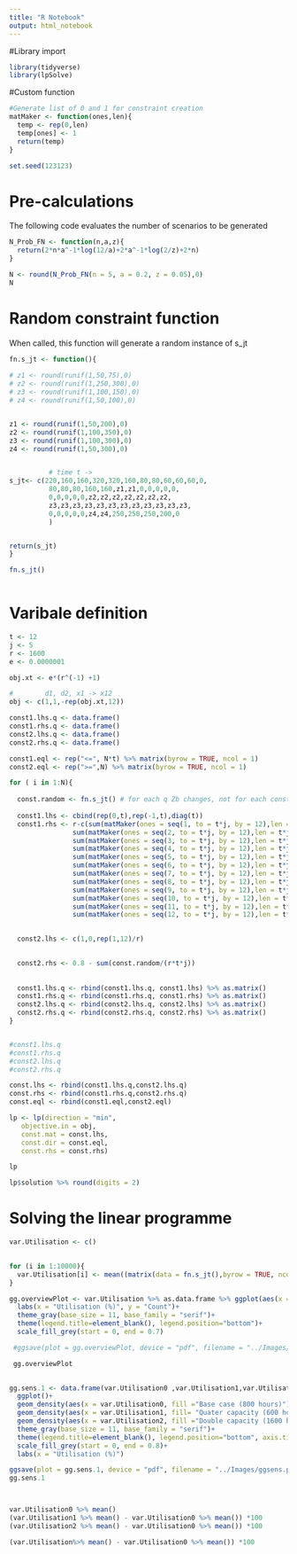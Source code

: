```yaml
---
title: "R Notebook"
output: html_notebook
---
```

#Library import
```r
library(tidyverse)
library(lpSolve)
```
#Custom function
```r
#Generate list of 0 and 1 for constraint creation
matMaker <- function(ones,len){
  temp <- rep(0,len)
  temp[ones] <- 1
  return(temp)
}

set.seed(123123)
```



# Pre-calculations
The following code evaluates the number of scenarios to be generated
```r
N_Prob_FN <- function(n,a,z){
  return(2*n*a^-1*log(12/a)+2*a^-1*log(2/z)+2*n)
}

N <- round(N_Prob_FN(n = 5, a = 0.2, z = 0.05),0)
N
```


# Random constraint function 
When called, this function will generate a random instance of s_jt
```r
fn.s_jt <- function(){
  
# z1 <- round(runif(1,50,75),0)
# z2 <- round(runif(1,250,300),0)
# z3 <- round(runif(1,100,150),0)
# z4 <- round(runif(1,50,100),0)


z1 <- round(runif(1,50,200),0)
z2 <- round(runif(1,100,350),0)
z3 <- round(runif(1,100,300),0)
z4 <- round(runif(1,50,300),0)


          # time t ->
s_jt<- c(220,160,160,320,320,160,80,80,60,60,60,0, 
          80,80,80,160,160,z1,z1,0,0,0,0,0,           
          0,0,0,0,0,z2,z2,z2,z2,z2,z2,z2,
          z3,z3,z3,z3,z3,z3,z3,z3,z3,z3,z3,z3,
          0,0,0,0,0,z4,z4,250,250,250,200,0
          )


return(s_jt)
}

fn.s_jt()



```



# Varibale definition

```r
t <- 12
j <- 5
r <- 1600
e <- 0.0000001

obj.xt <- e*(r^(-1) +1)

#        d1, d2, x1 -> x12
obj <- c(1,1,-rep(obj.xt,12))

const1.lhs.q <- data.frame()
const1.rhs.q <- data.frame()
const2.lhs.q <- data.frame()
const2.rhs.q <- data.frame()

const1.eql <- rep("<=", N*t) %>% matrix(byrow = TRUE, ncol = 1)
const2.eql <- rep(">=",N) %>% matrix(byrow = TRUE, ncol = 1)

for ( i in 1:N){
  
  const.random <- fn.s_jt() # for each q Zb changes, not for each constraint 
  
  const1.lhs <- cbind(rep(0,t),rep(-1,t),diag(t))
  const1.rhs <- r-c(sum(matMaker(ones = seq(1, to = t*j, by = 12),len = t*j)*const.random),
                sum(matMaker(ones = seq(2, to = t*j, by = 12),len = t*j)*const.random),
                sum(matMaker(ones = seq(3, to = t*j, by = 12),len = t*j)*const.random),
                sum(matMaker(ones = seq(4, to = t*j, by = 12),len = t*j)*const.random),
                sum(matMaker(ones = seq(5, to = t*j, by = 12),len = t*j)*const.random),
                sum(matMaker(ones = seq(6, to = t*j, by = 12),len = t*j)*const.random),
                sum(matMaker(ones = seq(7, to = t*j, by = 12),len = t*j)*const.random),
                sum(matMaker(ones = seq(8, to = t*j, by = 12),len = t*j)*const.random),
                sum(matMaker(ones = seq(9, to = t*j, by = 12),len = t*j)*const.random),
                sum(matMaker(ones = seq(10, to = t*j, by = 12),len = t*j)*const.random),
                sum(matMaker(ones = seq(11, to = t*j, by = 12),len = t*j)*const.random),
                sum(matMaker(ones = seq(12, to = t*j, by = 12),len = t*j)*const.random)) %>% matrix(byrow = TRUE, nrow = t)
  

  const2.lhs <- c(1,0,rep(1,12)/r)

  
  const2.rhs <- 0.8 - sum(const.random/(r*t*j))
  
  
  const1.lhs.q <- rbind(const1.lhs.q, const1.lhs) %>% as.matrix()
  const1.rhs.q <- rbind(const1.rhs.q, const1.rhs) %>% as.matrix()
  const2.lhs.q <- rbind(const2.lhs.q, const2.lhs) %>% as.matrix()
  const2.rhs.q <- rbind(const2.rhs.q, const2.rhs) %>% as.matrix()
}


#const1.lhs.q
#const1.rhs.q
#const2.lhs.q
#const2.rhs.q

const.lhs <- rbind(const1.lhs.q,const2.lhs.q)
const.rhs <- rbind(const1.rhs.q,const2.rhs.q)
const.eql <- rbind(const1.eql,const2.eql)

lp <- lp(direction = "min", 
   objective.in = obj, 
   const.mat = const.lhs, 
   const.dir = const.eql, 
   const.rhs = const.rhs)

lp

lp$solution %>% round(digits = 2)


```

# Solving the linear programme
```r


var.Utilisation <- c()

  
for (i in 1:10000){
  var.Utilisation[i] <- mean((matrix(data = fn.s_jt(),byrow = TRUE, ncol = 12)%>% colSums() + lp$solution[3:14])/r)
}

gg.overviewPlot <- var.Utilisation %>% as.data.frame %>% ggplot(aes(x = var.Utilisation))+geom_histogram()+
  labs(x = "Utilisation (%)", y = "Count")+
  theme_gray(base_size = 11, base_family = "serif")+
  theme(legend.title=element_blank(), legend.position="bottom")+
  scale_fill_grey(start = 0, end = 0.7)

 #ggsave(plot = gg.overviewPlot, device = "pdf", filename = "../Images/GGplotOverview.pdf", units = "cm", width = 15.056, height = 7)

 gg.overviewPlot
 
```


```r
gg.sens.1 <- data.frame(var.Utilisation0 ,var.Utilisation1,var.Utilisation2) %>% 
  ggplot()+
  geom_density(aes(x = var.Utilisation0, fill ="Base case (800 hours)"))+
  geom_density(aes(x = var.Utilisation1, fill= "Quater capacity (600 hours)"))+
  geom_density(aes(x = var.Utilisation2, fill ="Double capacity (1600 hours)"))+
  theme_gray(base_size = 11, base_family = "serif")+
  theme(legend.title=element_blank(), legend.position="bottom", axis.title.y = element_blank())+
  scale_fill_grey(start = 0, end = 0.8)+
  labs(x = "Utilisation (%)")

ggsave(plot = gg.sens.1, device = "pdf", filename = "../Images/ggsens.pdf", units = "cm", width = 15.056, height = 7)
gg.sens.1



var.Utilisation0 %>% mean()
(var.Utilisation1 %>% mean() - var.Utilisation0 %>% mean()) *100
(var.Utilisation2 %>% mean() - var.Utilisation0 %>% mean()) *100

(var.Utilisation%>% mean() - var.Utilisation0 %>% mean()) *100
```



